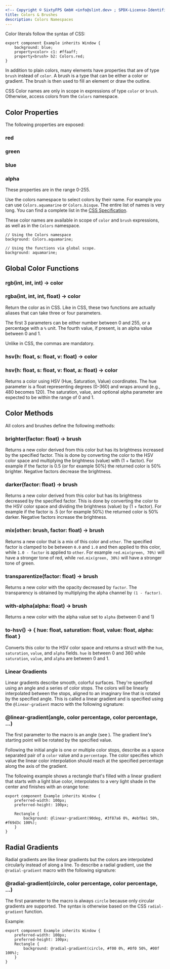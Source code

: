 ```yaml
---
<!-- Copyright © SixtyFPS GmbH <info@slint.dev> ; SPDX-License-Identifier: MIT -->
title: Colors & Brushes
description: Colors Namespaces
---
```



Color literals follow the syntax of CSS:

```slint
export component Example inherits Window {
    background: blue;
    property<color> c1: #ffaaff;
    property<brush> b2: Colors.red;
}
```

In addition to plain colors, many elements have properties that are of type `brush` instead of `color`.
A brush is a type that can be either a color or gradient. The brush is then used to fill an element or
draw the outline.

CSS Color names are only in scope in expressions of type `color` or `brush`. Otherwise, access
colors from the `Colors` namespace.

## Color Properties

The following properties are exposed:

### red
### green
### blue
### alpha

These properties are in the range 0-255.

Use the colors namespace to select colors by their name. For example you can use `Colors.aquamarine` or `Colors.bisque`.
The entire list of names is very long. You can find a complete list in the [CSS Specification](https://www.w3.org/TR/css-color-3/#svg-color).

These color names are available in scope of `color` and `brush` expressions, as well as in the `Colors` namespace.

```slint no-test
// Using the Colors namespace
background: Colors.aquamarine;

// Using the functions via global scope.
background: aquamarine;
```

## Global Color Functions

### rgb(int, int, int) -> color
### rgba(int, int, int, float) -> color

Return the color as in CSS. Like in CSS, these two functions are actually aliases that can take
three or four parameters.

The first 3 parameters can be either number between 0 and 255, or a percentage with a `%` unit.
The fourth value, if present, is an alpha value between 0 and 1.

Unlike in CSS, the commas are mandatory.

### hsv(h: float, s: float, v: float) -> color
### hsv(h: float, s: float, v: float, a: float) -> color

Returns a color using HSV (Hue, Saturation, Value) coordinates. The hue parameter is a float
representing degrees (0-360) and wraps around (e.g., 480 becomes 120).
The saturation, value, and optional alpha parameter are expected to be within the range of 0 and 1.

## Color Methods
All colors and brushes define the following methods:

### brighter(factor: float) -> brush

Returns a new color derived from this color but has its brightness increased by the specified factor.
This is done by converting the color to the HSV color space and multiplying the brightness (value) with (1 + factor).
For example if the factor is 0.5 (or for example 50%) the returned color is 50% brighter. Negative factors
decrease the brightness.

### darker(factor: float) -> brush

Returns a new color derived from this color but has its brightness decreased by the specified factor.
This is done by converting the color to the HSV color space and dividing the brightness (value) by (1 + factor).
For example if the factor is .5 (or for example 50%) the returned color is 50% darker. Negative factors
increase the brightness.

### mix(other: brush, factor: float) -> brush

Returns a new color that is a mix of this color and `other`. The specified factor is
clamped to be between `0.0` and `1.0` and then applied to this color, while `1.0 - factor`
is applied to `other`. For example `red.mix(green, 70%)` will have a stronger tone of red, while
`red.mix(green, 30%)` will have a stronger tone of green.

### transparentize(factor: float) -> brush

Returns a new color with the opacity decreased by `factor`.
The transparency is obtained by multiplying the alpha channel by `(1 - factor)`.

### with-alpha(alpha: float) -> brush

Returns a new color with the alpha value set to `alpha` (between 0 and 1)

### to-hsv() -> \{ hue: float, saturation: float, value: float, alpha: float }

Converts this color to the HSV color space and returns a struct with the `hue`, `saturation`, `value`,
and `alpha` fields. `hue` is between 0 and 360 while `saturation`, `value`, and `alpha` are between 0 and 1.

### Linear Gradients

Linear gradients describe smooth, colorful surfaces. They're specified using an angle and a series of
color stops. The colors will be linearly interpolated between the stops, aligned to an imaginary line
that is rotated by the specified angle. This is called a linear gradient and is specified using the
`@linear-gradient` macro with the following signature:

### @linear-gradient(angle, color percentage, color percentage, ...)

The first parameter to the macro is an angle (see <Link type="Types"/>). The gradient line's starting point
will be rotated by the specified value.

Following the initial angle is one or multiple color stops, describe as a space separated pair of a
`color` value and a `percentage`. The color specifies which value the linear color interpolation should
reach at the specified percentage along the axis of the gradient.

The following example shows a rectangle that's filled with a linear gradient that starts with a light blue
color, interpolates to a very light shade in the center and finishes with an orange tone:

```slint
export component Example inherits Window {
    preferred-width: 100px;
    preferred-height: 100px;

    Rectangle {
        background: @linear-gradient(90deg, #3f87a6 0%, #ebf8e1 50%, #f69d3c 100%);
    }
}
```

## Radial Gradients

Radial gradients are like linear gradients but the colors are interpolated circularly instead of
along a line. To describe a radial gradient, use the `@radial-gradient` macro with the following signature:

### @radial-gradient(circle, color percentage, color percentage, ...)

The first parameter to the macro is always `circle` because only circular gradients are supported.
The syntax is otherwise based on the CSS `radial-gradient` function.

Example:

```slint
export component Example inherits Window {
    preferred-width: 100px;
    preferred-height: 100px;
    Rectangle {
        background: @radial-gradient(circle, #f00 0%, #0f0 50%, #00f 100%);
    }
}
```
